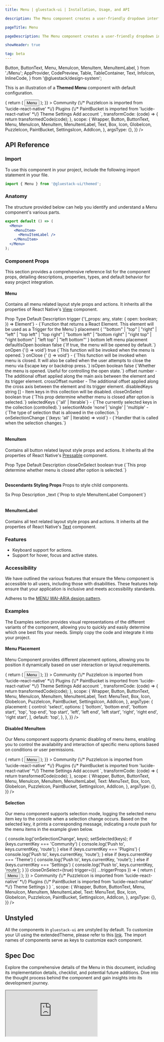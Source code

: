 ```yaml
---
title: Menu | gluestack-ui | Installation, Usage, and API

description: The Menu component creates a user-friendly dropdown interface that can be utilized to present a range of options or actions. This feature ensures accessibility and ease of use for the user.

pageTitle: Menu

pageDescription: The Menu component creates a user-friendly dropdown interface that can be utilized to present a range of options or actions. This feature ensures accessibility and ease of use for the user.

showHeader: true

tag: beta
---
```



<Meta title="ui/Components/Overlay/Menu" />

  Button,
  ButtonText,
  Menu,
  MenuIcon,
  MenuItem,
  MenuItemLabel,
} from './Menu';
  AppProvider,
  CodePreview,
  Table,
  TableContainer,
  Text,
  InfoIcon,
  InlineCode,
} from '@gluestack/design-system';


This is an illustration of a **Themed Menu** component with default configuration.

<AppProvider>
  <CodePreview
    showComponentRenderer={true}
    showArgsController={false}
    metaData={{
      code: `
      <Menu
        placement="top"
          trigger={({ ...triggerProps }) => {
            return (
              <Button {...triggerProps}>
                <ButtonText>Menu</ButtonText>
              </Button>
            );
          }}
        >
          <MenuItem key="Community" textValue="Community">
            <Icon as={GlobeIcon} size="sm" mr='$2'/>
            <MenuItemLabel size='sm'>
              Community
            </MenuItemLabel>
          </MenuItem>
          <MenuItem key="Plugins" textValue="Plugins">
              {\/* PuzzleIcon is imported from 'lucide-react-native' *\/}
              <Icon as={PuzzleIcon} size="sm" mr='$2'/>
              <MenuItemLabel size='sm'>
                Plugins
              </MenuItemLabel>
          </MenuItem>
          <MenuItem key="Theme" textValue="Theme">
              {\/* PaintBucket is imported from 'lucide-react-native' *\/}
              <Icon as={PaintBucket} size="sm" mr='$2'/>
              <MenuItemLabel size='sm'>
                Theme
              </MenuItemLabel>
          </MenuItem>
          <MenuItem key="Settings" textValue="Settings">
              <Icon as={SettingsIcon} size="sm" mr='$2'/>
              <MenuItemLabel size='sm'>
                Settings
              </MenuItemLabel>
          </MenuItem>
          <MenuItem key="Add account" textValue="Add account">
              <Icon as={AddIcon} size="sm" mr='$2'/>
              <MenuItemLabel size='sm'>
                Add account
              </MenuItemLabel>
          </MenuItem>
        </Menu>
`,
      transformCode: (code) => {
        return transformedCode(code);
      },
      scope: {
        Wrapper,
        Button,
        ButtonText,
        Menu,
        MenuIcon,
        MenuItem,
        MenuItemLabel,
        Text,
        Box,
        Icon,
        GlobeIcon,
        PuzzleIcon,
        PaintBucket,
        SettingsIcon,
        AddIcon,
      },
      argsType: {},
    }}
  />
</AppProvider>

<br />

## API Reference

### Import

To use this component in your project, include the following import statement in your file.

```jsx
import { Menu } from '@gluestack-ui/themed';
```

### Anatomy

The structure provided below can help you identify and understand a Menu component's various parts.

```jsx
export default () => (
  <Menu>
    <MenuItem>
      <MenuItemLabel />
    </MenuItem>
  </Menu>
);
```

### Component Props

This section provides a comprehensive reference list for the component props, detailing descriptions, properties, types, and default behavior for easy project integration.

#### Menu

Contains all menu related layout style props and actions.
It inherits all the properties of React Native's [View](https://reactnative.dev/docs/view) component.

<AppProvider>
  <TableContainer>
    <Table>
      <Table.THead>
        <Table.TR>
          <Table.TH>
            <Table.TText>Prop</Table.TText>
          </Table.TH>
          <Table.TH>
            <Table.TText>Type</Table.TText>
          </Table.TH>
          <Table.TH>
            <Table.TText>Default</Table.TText>
          </Table.TH>
          <Table.TH>
            <Table.TText>Description</Table.TText>
          </Table.TH>
        </Table.TR>
      </Table.THead>
      <Table.TBody>
        <Table.TR>
          <Table.TD>
            <Table.TText>
              <InlineCode>trigger</InlineCode>
            </Table.TText>
          </Table.TD>
          <Table.TD>
            <Table.TText>
              {'(_props: any, state: { open: boolean; }) => Element'}
            </Table.TText>
          </Table.TD>
          <Table.TD>
            <Table.TText>-</Table.TText>
          </Table.TD>
          <Table.TD>
            <Table.TText>{`Function that returns a React Element. This element will be used as a Trigger for the Menu`}</Table.TText>
          </Table.TD>
        </Table.TR>
        <Table.TR>
          <Table.TD>
            <Table.TText>
              <InlineCode>placement</InlineCode>
            </Table.TText>
          </Table.TD>
          <Table.TD>
            <Table.TText>
              {
                '"bottom" | "top" | "right" | "left" | "top left" | "top right" | "bottom left" | "bottom right" | "right top" | "right bottom" | "left top" | "left bottom"'
              }
            </Table.TText>
          </Table.TD>
          <Table.TD>
            <Table.TText>bottom left</Table.TText>
          </Table.TD>
          <Table.TD>
            <Table.TText>menu placement</Table.TText>
          </Table.TD>
        </Table.TR>
        <Table.TR>
          <Table.TD>
            <Table.TText>
              <InlineCode>defaultIsOpen</InlineCode>
            </Table.TText>
          </Table.TD>
          <Table.TD>
            <Table.TText>boolean</Table.TText>
          </Table.TD>
          <Table.TD>
            <Table.TText>false</Table.TText>
          </Table.TD>
          <Table.TD>
            <Table.TText>{`If true, the menu will be opened by default.`}</Table.TText>
          </Table.TD>
        </Table.TR>
        <Table.TR>
          <Table.TD>
            <Table.TText>
              <InlineCode>onOpen</InlineCode>
            </Table.TText>
          </Table.TD>
          <Table.TD>
            <Table.TText>{'() => void'}</Table.TText>
          </Table.TD>
          <Table.TD>
            <Table.TText>true</Table.TText>
          </Table.TD>
          <Table.TD>
            <Table.TText>{`This function will be invoked when the menu is opened.`}</Table.TText>
          </Table.TD>
        </Table.TR>
        <Table.TR>
          <Table.TD>
            <Table.TText>
              <InlineCode>onClose</InlineCode>
            </Table.TText>
          </Table.TD>
          <Table.TD>
            <Table.TText>{' () => void'}</Table.TText>
          </Table.TD>
          <Table.TD>
            <Table.TText>-</Table.TText>
          </Table.TD>
          <Table.TD>
            <Table.TText>{`This function will be invoked when menu is closed. It will also be called when the user attempts to close the menu via Escape key or backdrop press.`}</Table.TText>
          </Table.TD>
        </Table.TR>
        <Table.TR>
          <Table.TD>
            <Table.TText>
              <InlineCode>isOpen</InlineCode>
            </Table.TText>
          </Table.TD>
          <Table.TD>
            <Table.TText>boolean</Table.TText>
          </Table.TD>
          <Table.TD>
            <Table.TText>false</Table.TText>
          </Table.TD>
          <Table.TD>
            <Table.TText>{`Whether the menu is opened. Useful for controlling the open state.`}</Table.TText>
          </Table.TD>
        </Table.TR>
        <Table.TR>
          <Table.TD>
            <Table.TText>
              <InlineCode>offset</InlineCode>
            </Table.TText>
          </Table.TD>
          <Table.TD>
            <Table.TText>number</Table.TText>
          </Table.TD>
          <Table.TD>
            <Table.TText>-</Table.TText>
          </Table.TD>
          <Table.TD>
            <Table.TText>
              The additional offset applied along the main axis between the
              element and its trigger element.
            </Table.TText>
          </Table.TD>
        </Table.TR>
        <Table.TR>
          <Table.TD>
            <Table.TText>
              <InlineCode>crossOffset</InlineCode>
            </Table.TText>
          </Table.TD>
          <Table.TD>
            <Table.TText>number</Table.TText>
          </Table.TD>
          <Table.TD>
            <Table.TText>-</Table.TText>
          </Table.TD>
          <Table.TD>
            <Table.TText>
              The additional offset applied along the cross axis between the
              element and its trigger element.
            </Table.TText>
          </Table.TD>
        </Table.TR>
        <Table.TR>
          <Table.TD>
            <Table.TText>
              <InlineCode>disabledKeys</InlineCode>
            </Table.TText>
          </Table.TD>
          <Table.TD>
            <Table.TText>string []</Table.TText>
          </Table.TD>
          <Table.TD>
            <Table.TText>-</Table.TText>
          </Table.TD>
          <Table.TD>
            <Table.TText>
              Item keys in this collection will be disabled.
            </Table.TText>
          </Table.TD>
        </Table.TR>
        <Table.TR>
          <Table.TD>
            <Table.TText>
              <InlineCode>closeOnSelect</InlineCode>
            </Table.TText>
          </Table.TD>
          <Table.TD>
            <Table.TText>boolean</Table.TText>
          </Table.TD>
          <Table.TD>
            <Table.TText>true</Table.TText>
          </Table.TD>
          <Table.TD>
            <Table.TText>{`This prop determine whether menu is closed after option is selected.`}</Table.TText>
          </Table.TD>
        </Table.TR>
        <Table.TR>
          <Table.TD>
            <Table.TText>
              <InlineCode>selectedKeys</InlineCode>
            </Table.TText>
          </Table.TD>
          <Table.TD>
            <Table.TText>{`'all' | Iterable<Key>`}</Table.TText>
          </Table.TD>
          <Table.TD>
            <Table.TText>-</Table.TText>
          </Table.TD>
          <Table.TD>
            <Table.TText>{`The currently selected keys in the collection (controlled).`}</Table.TText>
          </Table.TD>
        </Table.TR>
        <Table.TR>
          <Table.TD>
            <Table.TText>
              <InlineCode>selectionMode</InlineCode>
            </Table.TText>
          </Table.TD>
          <Table.TD>
            <Table.TText>'none'| 'single' | 'multiple'</Table.TText>
          </Table.TD>
          <Table.TD>
            <Table.TText>-</Table.TText>
          </Table.TD>
          <Table.TD>
            <Table.TText>{`The type of selection that is allowed in the collection.`}</Table.TText>
          </Table.TD>
        </Table.TR>
        <Table.TR>
          <Table.TD>
            <Table.TText>
              <InlineCode>onSelectionChange</InlineCode>
            </Table.TText>
          </Table.TD>
          <Table.TD>
            <Table.TText>{`(keys: 'all' | Iterable<Key>) => void`}</Table.TText>
          </Table.TD>
          <Table.TD>
            <Table.TText>-</Table.TText>
          </Table.TD>
          <Table.TD>
            <Table.TText>{`Handler that is called when the selection changes.`}</Table.TText>
          </Table.TD>
        </Table.TR>
      </Table.TBody>
    </Table>
  </TableContainer>
</AppProvider>

#### MenuItem

Contains all button related layout style props and actions. It inherits all the properties of React Native's [Pressable](https://reactnative.dev/docs/pressable) component.

<AppProvider>
  <TableContainer>
    <Table>
      <Table.THead>
        <Table.TR>
          <Table.TH>
            <Table.TText>Prop</Table.TText>
          </Table.TH>
          <Table.TH>
            <Table.TText>Type</Table.TText>
          </Table.TH>
          <Table.TH>
            <Table.TText>Default</Table.TText>
          </Table.TH>
          <Table.TH>
            <Table.TText>Description</Table.TText>
          </Table.TH>
        </Table.TR>
      </Table.THead>
      <Table.TBody>
        <Table.TR>
          <Table.TD>
            <Table.TText>
              <InlineCode>closeOnSelect</InlineCode>
            </Table.TText>
          </Table.TD>
          <Table.TD>
            <Table.TText>boolean</Table.TText>
          </Table.TD>
          <Table.TD>
            <Table.TText>true</Table.TText>
          </Table.TD>
          <Table.TD>
            <Table.TText>{`This prop determine whether menu is closed after option is selected.`}</Table.TText>
          </Table.TD>
        </Table.TR>
      </Table.TBody>
    </Table>
  </TableContainer>
</AppProvider>

**Descendants Styling Props**
Props to style child components.

<AppProvider>
  <TableContainer>
    <Table>
      <Table.THead>
        <Table.TR>
          <Table.TH>
            <Table.TText>Sx Prop</Table.TText>
          </Table.TH>
          <Table.TH>
            <Table.TText>Description</Table.TText>
          </Table.TH>
        </Table.TR>
      </Table.THead>
      <Table.TBody>
        <Table.TR>
          <Table.TD>
            <Table.TText>
              <InlineCode>_text</InlineCode>
            </Table.TText>
          </Table.TD>
          <Table.TD>
            <Table.TText>{`Prop to style MenuItemLabel Component`}</Table.TText>
          </Table.TD>
        </Table.TR>
      </Table.TBody>
    </Table>
  </TableContainer>
</AppProvider>

#### MenuItemLabel

Contains all text related layout style props and actions. It inherits all the properties of React Native's [Text](https://reactnative.dev/docs/text) component.

### Features

- Keyboard support for actions.
- Support for hover, focus and active states.

### Accessibility

We have outlined the various features that ensure the Menu component is accessible to all users, including those with disabilities. These features help ensure that your application is inclusive and meets accessibility standards.

Adheres to the [MENU WAI-ARIA design pattern](https://www.w3.org/WAI/ARIA/apg/patterns/menubar/).

### Examples

The Examples section provides visual representations of the different variants of the component, allowing you to quickly and easily determine which one best fits your needs. Simply copy the code and integrate it into your project.

#### Menu Placement

Menu Component provides different placement options, allowing you to position it dynamically based on user interaction or layout requirements.

<AppProvider>
  <CodePreview
    showComponentRenderer={true}
    showArgsController={true}
    metaData={{
      code: `
      <Menu
        {...props}
          trigger={({ ...triggerProps }) => {
            return (
              <Button {...triggerProps}>
                <ButtonText>Menu</ButtonText>
              </Button>
            );
          }}
        >
          <MenuItem key="Community" textValue="Community">
              <Icon as={GlobeIcon} size="sm" mr='$2'/>
              <MenuItemLabel size='sm'>
                Community
              </MenuItemLabel>
          </MenuItem>
          <MenuItem key="Plugins" textValue="Plugins">
              {\/* PuzzleIcon is imported from 'lucide-react-native' *\/}
              <Icon as={PuzzleIcon} size="sm" mr='$2'/>
              <MenuItemLabel size='sm'>
                Plugins
              </MenuItemLabel>
          </MenuItem>
          <MenuItem key="Theme" textValue="Theme">
              {\/* PaintBucket is imported from 'lucide-react-native' *\/}
              <Icon as={PaintBucket} size="sm" mr='$2'/>
              <MenuItemLabel size='sm'>
                Theme
              </MenuItemLabel>
          </MenuItem>
          <MenuItem key="Settings" textValue="Settings">
              <Icon as={SettingsIcon} size="sm" mr='$2'/>
              <MenuItemLabel size='sm'>
                Settings
              </MenuItemLabel>
          </MenuItem>
          <MenuItem key="Add account" textValue="Add account">
              <Icon as={AddIcon} size="sm" mr='$2'/>
              <MenuItemLabel size='sm'>
                Add account
              </MenuItemLabel>
          </MenuItem>
        </Menu>
`,
      transformCode: (code) => {
        return transformedCode(code);
      },
      scope: {
        Wrapper,
        Button,
        ButtonText,
        Menu,
        MenuIcon,
        MenuItem,
        MenuItemLabel,
        Text: MenuText,
        Box,
        Icon,
        GlobeIcon,
        PuzzleIcon,
        PaintBucket,
        SettingsIcon,
        AddIcon,
      },
      argsType: {
        placement: {
          control: 'select',
          options: [
            'bottom',
            'bottom end',
            'bottom start',
            'top',
            'top end',
            'top start',
            'left',
            'left end',
            'left start',
            'right',
            'right end',
            'right start',
          ],
          default: 'top',
        },
      },
    }}
  />
</AppProvider>

#### Disabled MenuItem

Our Menu component supports dynamic disabling of menu items, enabling you to control the availability and interaction of specific menu options based on conditions or user permissions.

<AppProvider>
  <CodePreview
    showComponentRenderer={true}
    showArgsController={false}
    metaData={{
      code: `
      <Menu
        placement={"top"}
        disabledKeys={['Theme']}
          trigger={({ ...triggerProps }) => {
            return (
              <Button {...triggerProps}>
                <ButtonText>Menu</ButtonText>
              </Button>
            );
          }}
        >
          <MenuItem key="Community" textValue="Community">
            <Icon as={GlobeIcon} size="sm" mr='$2'/>
            <MenuItemLabel size='sm'>
              Community
            </MenuItemLabel>
          </MenuItem>
          <MenuItem key="Plugins" textValue="Plugins">
            {\/* PuzzleIcon is imported from 'lucide-react-native' *\/}
            <Icon as={PuzzleIcon} size="sm" mr='$2'/>
            <MenuItemLabel size='sm'>
              Plugins
            </MenuItemLabel>
          </MenuItem>
          <MenuItem key="Theme" textValue="Theme">
            {\/* PaintBucket is imported from 'lucide-react-native' *\/}
            <Icon as={PaintBucket} size="sm" mr='$2'/>
            <MenuItemLabel size='sm'>Theme</MenuItemLabel>
          </MenuItem>
          <MenuItem key="Settings" textValue="Settings">
            <Icon as={SettingsIcon} size="sm" mr='$2'/>
            <MenuItemLabel size='sm'>
              Settings
            </MenuItemLabel>
          </MenuItem>
          <MenuItem key="Add account" textValue="Add account">
            <Icon as={AddIcon} size="sm" mr='$2'/>
            <MenuItemLabel size='sm'>
              Add account
            </MenuItemLabel>
          </MenuItem>
        </Menu>
`,
      transformCode: (code) => {
        return transformedCode(code);
      },
      scope: {
        Wrapper,
        Button,
        ButtonText,
        Menu,
        MenuIcon,
        MenuItem,
        MenuItemLabel,
        Text: MenuText,
        Box,
        Icon,
        GlobeIcon,
        PuzzleIcon,
        PaintBucket,
        SettingsIcon,
        AddIcon,
      },
      argsType: {},
    }}
  />
</AppProvider>

#### Selection

Our menu component supports selection mode, logging the selected menu item key to the console when a selection change occurs. Based on the selected key, it prints a corresponding message, indicating a route push for the menu items in the example given below.

<AppProvider>
  <CodePreview
    showComponentRenderer={true}
    showArgsController={false}
    metaData={{
      code: `
      function Example () {
        const [selected, setSelected] = React.useState(new Set([]));
      return (
        <Menu
        placement="bottom left"
        selectionMode="single"
        selectedKeys={selected}
        onSelectionChange={(keys) => {
          console.log('onSelectionChange', keys);
          setSelected(keys);
          if (keys.currentKey === 'Community') {
            console.log('Push to', keys.currentKey, 'route');
          }
          else if (keys.currentKey === 'Plugins') {
            console.log('Push to', keys.currentKey, 'route');
          }
          else if (keys.currentKey === 'Theme') {
            console.log('Push to', keys.currentKey, 'route');
          }
          else if (keys.currentKey === 'Settings') {
            console.log('Push to', keys.currentKey, 'route');
          }
        }}
        closeOnSelect={true}
        trigger={({ ...triggerProps }) => {
          return (
            <Button {...triggerProps}>
              <ButtonText>Menu</ButtonText>
            </Button>
          );
        }}
        >
          <MenuItem key="Community" textValue="Community">
            <Icon as={GlobeIcon} size="sm" mr='$2'/>
            <MenuItemLabel size='sm'>
              Community
            </MenuItemLabel>
          </MenuItem>
          <MenuItem key="Plugins" textValue="Plugins">
            {\/* PuzzleIcon is imported from 'lucide-react-native' *\/}
            <Icon as={PuzzleIcon} size="sm" mr='$2'/>
            <MenuItemLabel size='sm'>
              Plugins
            </MenuItemLabel>
          </MenuItem>
          <MenuItem key="Theme" textValue="Theme">
            {\/* PaintBucket is imported from 'lucide-react-native' *\/}
            <Icon as={PaintBucket} size="sm" mr='$2'/>
            <MenuItemLabel size='sm'>Theme</MenuItemLabel>
          </MenuItem>
          <MenuItem key="Settings" textValue="Settings">
            <Icon as={SettingsIcon} size="sm" mr='$2'/>
            <MenuItemLabel size='sm'>
              Settings
            </MenuItemLabel>
          </MenuItem>
        </Menu>
        )
      }
`,
      scope: {
        Wrapper,
        Button,
        ButtonText,
        Menu,
        MenuIcon,
        MenuItem,
        MenuItemLabel,
        Text: MenuText,
        Box,
        Icon,
        GlobeIcon,
        PuzzleIcon,
        PaintBucket,
        SettingsIcon,
        AddIcon,
      },
      argsType: {},
    }}
  />
</AppProvider>

## Unstyled

All the components in `gluestack-ui` are unstyled by default. To customize your UI using the extendedTheme, please refer to this [link](https://gluestack.io/ui/docs/theme-configuration/customizing-theme). The import names of components serve as keys to customize each component.

<!--

### Advanced

We provide in-depth information on how to customize and extend the component's functionality to meet your needs. Below, we describe how to modify the component to suit your requirements.

### Customizing the Menu

We have a function called `createMenu` which can be used to create a custom menu component. This function takes in a configuration object which contains the styled components that you want to use for the Menu You can refer [gluestack.io/style](/style/docs/getting-started/styled) on how to use styled components.

#### Usage

Default styling of all these components can be found in the `components/core/menu` file. For reference, you can view the [source code](https://github.com/gluestack/gluestack-ui/blob/main/packages/themed/src/components/Menu) of the styled `Menu` components.

```jsx
// import the styles
import {
  Root,
  Item,
  Label,
  Backdrop,
} from '../components/core/menu/styled-components';

// import the createMenu function
import { createMenu } from '@gluestack-ui/menu';

// Understanding the API
const Menu = createMenu({
  Root,
  Item,
  Label,
  Backdrop,
});

// Using the menu component
export default () => (
  <Menu>
    <MenuItem>
      <MenuItemLabel />
    </MenuItem>
  </Menu>
);
```
-->

## Spec Doc

Explore the comprehensive details of the Menu in this document, including its implementation details, checklist, and potential future additions. Dive into the thought process behind the component and gain insights into its development journey.

<iframe
  style={{
    borderRadius: '8px',
    border: ' 1px solid rgba(0, 0, 0, 0.1)',
    aspectRatio: 736 / 585,
  }}
  src="https://www.figma.com/embed?embed_host=share&url=https%3A%2F%2Fwww.figma.com%2Fproto%2FNcXOxqKbdnGsLQNex3H76u%2F%25C2%25A0%25F0%259F%2593%259Agluestack-UI-handbook%3Ftype%3Ddesign%26node-id%3D6560-29825%26t%3DqdPgXEPsmuFGx10L-1%26scaling%3Dscale-down%26page-id%3D6560%253A27924%26starting-point-node-id%3D6560%253A29825%26mode%3Ddesign"
  allowFullScreen
/>
